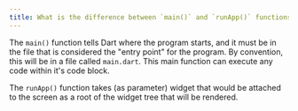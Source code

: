 ```yaml
---
title: What is the difference between `main()` and `runApp()` functions in Flutter?
---
```


The `main()` function tells Dart where the program starts, and it must be in the file that is considered the "entry point" for the program. By convention, this will be in a file called `main.dart`. This main function can execute any code within it's code block.

The `runApp()` function takes (as parameter) widget that would be attached to the screen as a root of the widget tree that will be rendered.
